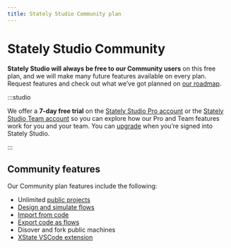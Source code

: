 ```yaml
---
title: Stately Studio Community plan
---
```


# Stately Studio Community

**Stately Studio will always be free to our Community users** on this free plan, and we will make many future features available on every plan. Request features and check out what we’ve got planned on [our roadmap](https://statelyai.canny.ai).

:::studio

We offer a **7-day free trial** on the [Stately Studio Pro account](/studio-pro-plan.mdx) or the [Stately Studio Team account](/studio-team-plan.mdx) so you can explore how our Pro and Team features work for you and your team. You can [upgrade](/upgrade.mdx) when you’re signed into Stately Studio.

:::

## Community features

Our Community plan features include the following:

- Unlimited [public projects](projects.mdx#change-a-projects-visibility)
- [Design and simulate flows](studio.mdx#stately-studios-editor)
- [Import from code](import-from-code.mdx)
- [Export code as flows](export-as-code.mdx)
- Disover and fork public machines
- [XState VSCode extension](/tools/xstate-vscode-extension.mdx)

